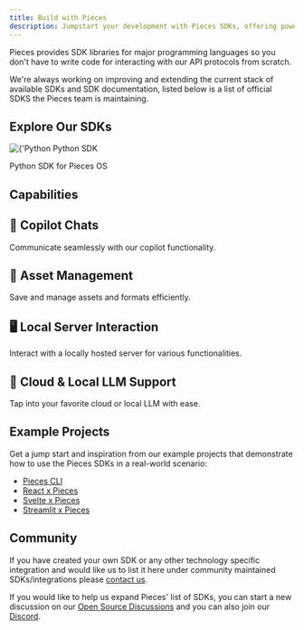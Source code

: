 ```yaml
---
title: Build with Pieces
description: Jumpstart your development with Pieces SDKs, offering powerful tools to simplify your build process. Explore our comprehensive guides, example projects, and community support to enhance your workflow. Build smarter and faster with Pieces.
---
```



Pieces provides SDK libraries for major programming languages so you don't have to write code for interacting with our API protocols from scratch.

We're always working on improving and extending the current stack of available SDKs and SDK documentation, listed below is a list of official SDKS the Pieces team is maintaining.

## Explore Our SDKs

<Grid cols={2}>
  <div className={'grid-card'}>
    <div style={{
      display: 'flex',
      alignItems: 'center',
      gap: '10px'
    }}>
      <img
        src={'/assets/languages/python_logo.png'}
        alt={'Python Logo'}
        width={40}
      />
      <span style={{
        fontSize: '1.5rem',
        fontWeight: 'bold'
      }}>Python SDK</span>
    </div>
    <MiniSpacer/>
    <p>Python SDK for Pieces OS</p>
    <CTAButton
      label={'Get Started'}
      href={'reference/python'}
      type={'secondary'}
    />
  </div>
</Grid>

## Capabilities

<Grid cols={2}>
  <div className={'grid-card'}>
    <h2>🤖 Copilot Chats</h2>
    <p>Communicate seamlessly with our copilot functionality.</p>
  </div>
  <div className={'grid-card'}>
    <h2>📁 Asset Management</h2>
    <p>Save and manage assets and formats efficiently.</p>
  </div>
  <div className={'grid-card'}>
    <h2>🖥 Local Server Interaction</h2>
    <p>Interact with a locally hosted server for various functionalities.</p>
  </div>
  <div className={'grid-card'}>
    <h2>🧠 Cloud & Local LLM Support</h2>
    <p>Tap into your favorite cloud or local LLM with ease.</p>
  </div>
</Grid>

## Example Projects

Get a jump start and inspiration from our example projects that demonstrate how to use the Pieces SDKs in a real-world scenario:
- [Pieces CLI](https://github.com/pieces-app/cli-agent)
- [React x Pieces](https://github.com/pieces-app/example-ts)
- [Svelte x Pieces](https://github.com/seantiz/piecesvelte)
- [Streamlit x Pieces](https://github.com/pieces-app/pieces-copilot-streamlit-example)

[//]: # (<GridFlexRow type={'evenly'}>)
[//]: # (  <CTAButton)
[//]: # (    label={'React x Pieces'})
[//]: # (    href={'https://github.com/pieces-app/example-ts'})
[//]: # (    type={'secondary'})
[//]: # (  />)
[//]: # (  <CTAButton)
[//]: # (    label={'Python CLI x Pieces'})
[//]: # (    href={'https://github.com/pieces-app/cli-agent'})
[//]: # (    type={'secondary'})
[//]: # (  />)
[//]: # (  <CTAButton)
[//]: # (    label={'Svelte x Pieces'})
[//]: # (    href={'https://github.com/seantiz/piecesvelte'})
[//]: # (    type={'secondary'})
[//]: # (  />)
[//]: # (  <CTAButton)
[//]: # (    label={'Streamlit x Pieces'})
[//]: # (    href={'https://github.com/pieces-app/pieces-copilot-streamlit-example'})
[//]: # (    type={'secondary'})
[//]: # (  />)
[//]: # (</GridFlexRow>)

## Community
If you have created your own SDK or any other technology specific integration and would like us to list it here under community maintained SDKs/integrations please [contact us](https://github.com/pieces-app/opensource/discussions).

If you would like to help us expand Pieces' list of SDKs, you can start a new discussion on our [Open Source Discussions](https://github.com/pieces-app/opensource/discussions) and you can also join our [Discord](https://discord.gg/getpieces).
